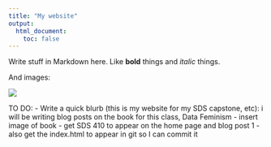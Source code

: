 ```yaml
---
title: "My website"
output:
  html_document:
    toc: false
---
```


Write stuff in Markdown here. Like **bold** things and *italic* things. 

And images:

![](https://media.giphy.com/media/1hqYk0leUMddBBkAM7/giphy.gif)

TO DO: 
- Write a quick blurb (this is my website for my SDS capstone, etc): i will be writing blog posts on the book for this class, Data Feminism 
- insert image of book
- get SDS 410 to appear on the home page and blog post 1
- also get the index.html to appear in git so I can commit it 
